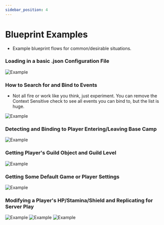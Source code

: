 ```yaml
---
sidebar_position: 4
---
```


# Blueprint Examples

- Example blueprint flows for common/desirable situations.

### Loading in a basic .json Configuration File
![Example](./assets/examples/load_config_bp_exmpl.png)

### How to Search for and Bind to Events
- Not all fire or work like you think, just experiment. You can remove the Context Sensitive check to see all events you can bind to, but the list is huge.

![Example](./assets/examples/SearchingBindingEvents.png)

### Detecting and Binding to Player Entering/Leaving Base Camp
![Example](./assets/examples/detect_base_camp_bp_exmpl.png)

### Getting Player's Guild Object and Guild Level
![Example](./assets/examples/getting_guild_level_bp_exmpl.png)

### Getting Some Default Game or Player Settings
![Example](./assets/examples/GamePlayerSettings.png)

### Modifying a Player's HP/Stamina/Shield and Replicating for Server Play
![Example](./assets/examples/PlayerHP.png)
![Example](./assets/examples/PlayerSP.png)
![Example](./assets/examples/PlayerShield.png)